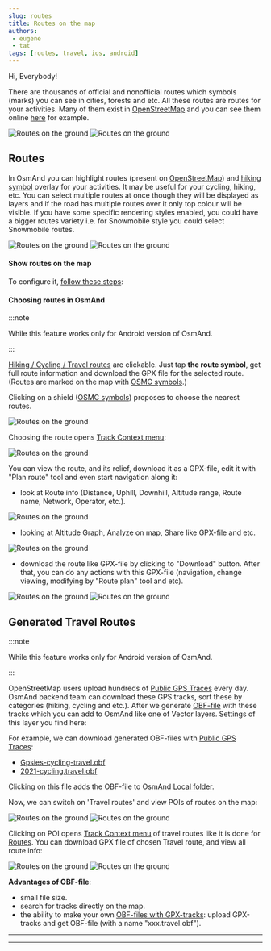 ```yaml
---
slug: routes
title: Routes on the map
authors:
 - eugene
 - tat
tags: [routes, travel, ios, android]
---
```



Hi, Everybody! 

There are thousands of official and nonofficial routes which symbols (marks) you can see in cities, forests and etc. All these routes are routes for your activities. Many of them exist in [OpenStreetMap](https://www.openstreetmap.org/) and you can see them online [here](https://waymarkedtrails.org/) for example.

![Routes on the ground](./routes.png) ![Routes on the ground](./routes-1.png)

<!--truncate-->

## Routes

In OsmAnd you can highlight routes (present on [OpenStreetMap](https://www.openstreetmap.org/)) and [hiking symbol](https://wiki.openstreetmap.org/wiki/Trail_markings) overlay for your activities. It may be useful for your cycling, hiking, etc. You can select multiple routes at once though they will be displayed as layers and if the road has multiple routes over it only top colour will be visible. If you have some specific rendering styles enabled, you could have a bigger routes variety i.e. for Snowmobile style you could select Snowmobile routes.

![Routes on the ground](./routes-2.png) ![Routes on the ground](./routes-3.png)


#### Show routes on the map

To configure it, [follow these steps](@site/docs/user/map/vector-maps#routes): 

**<Translate android="true" ids="android_button_seq"/>** *<Translate android="true" ids="shared_string_menu,configure_map,rendering_category_routes"/>* 

**<Translate ios="true" ids="ios_button_seq"/>** *<Translate ios="true" ids="menu,configure_map,rendering_category_routes"/>*


#### Choosing routes in OsmAnd

:::note

While this feature works only for Android version of OsmAnd.

:::

[Hiking / Cycling / Travel routes](@site/docs/user/map/vector-maps#routes) are clickable. Just tap **the route symbol**, get full route information and download the GPX file for the selected route. (Routes are marked on the map with [OSMC symbols](https://wiki.openstreetmap.org/wiki/Key:osmc:symbol).)

Clicking on a shield ([OSMC symbols](https://wiki.openstreetmap.org/wiki/Key:osmc:symbol)) proposes to choose the nearest routes.

![Routes on the ground](./routes-4.png)

Choosing the route opens [Track Context menu](@site/docs/user/map/track-context-menu):

![Routes on the ground](./routes-5.png)

You can view the route, and its relief, download it as a GPX-file, edit it with "Plan route" tool and even start navigation along it:
- look at Route info (Distance, Uphill, Downhill, Altitude range, Route name, Network, Operator, etc.). 

![Routes on the ground](./routes-6.png)

- looking at Altitude Graph, Analyze on map, Share like GPX-file and etc.

![Routes on the ground](./routes-7.png)

- download the route like GPX-file by clicking to "Download" button. After that, you can do any actions with this GPX-file (navigation, change viewing, modifying by "Route plan" tool and etc).

![Routes on the ground](./routes-8.png) ![Routes on the ground](./routes-9.png)

## Generated Travel Routes

:::note

While this feature works only for Android version of OsmAnd.

:::

OpenStreetMap users upload hundreds of [Public GPS Traces](https://www.openstreetmap.org/traces) every day. OsmAnd backend team can download these GPS tracks, sort these by categories (hiking, cycling and etc.). After we generate [OBF-file](@site/docs/technical/osmand-file-formats/osmand-obf) with these tracks which you can add to OsmAnd like one of Vector layers. Settings of this layer you find here: 

**<Translate android="true" ids="android_button_seq"/>** *<Translate android="true" ids="shared_string_menu,configure_map,rendering_category_routes,travel_routes"/>* 

For example, we can download generated OBF-files with [Public GPS Traces](https://www.openstreetmap.org/traces):
- [Gpsies-cycling-travel.obf](https://download.osmand.net/uploads/gpsies-cycling.travel.obf)
- [2021-cycling.travel.obf](https://download.osmand.net/uploads/2021-cycling.travel.obf)

Clicking on this file adds the OBF-file to OsmAnd [Local folder](@site/docs/user/personal/maps#local-maps).

Now, we can switch on 'Travel routes' and view POIs of routes on the map:

![Routes on the ground](./routes-10.png) ![Routes on the ground](./routes-11.png)

Clicking on POI opens [Track Context menu](@site/docs/user/map/track-context-menu) of travel routes  like it is done for [Routes](/blog/routes#choosing-routes-in-osmand). You can download GPX file of chosen Travel route, and view all route info:

![Routes on the ground](./routes-12.png) ![Routes on the ground](./routes-13.png)

**Advantages of OBF-file**:
- small file size.
- search for tracks directly on the map.
- the ability to make your own [OBF-files with GPX-tracks](https://osmand.net/map): upload GPX-tracks and get OBF-file (with a name "xxx.travel.obf").

_______________________

<Poll/>

______________________

<LinksSocial/>
<LinksTelegram/>
<AllStores/>